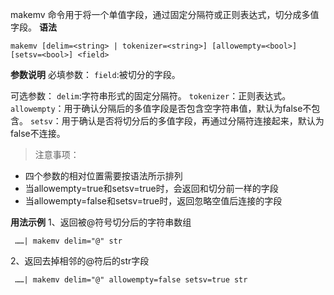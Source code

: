 makemv 命令用于将一个单值字段，通过固定分隔符或正则表达式，切分成多值字段。
**语法**

```
makemv [delim=<string> | tokenizer=<string>] [allowempty=<bool>] [setsv=<bool>] <field>
```

**参数说明**
必填参数：
`field`:被切分的字段。

可选参数：
`delim`:字符串形式的固定分隔符。 
`tokenizer`：正则表达式。
`allowempty`：用于确认分隔后的多值字段是否包含空字符串值，默认为false不包含。
`setsv`：用于确认是否将切分后的多值字段，再通过分隔符连接起来，默认为false不连接。

> 注意事项：
- 四个参数的相对位置需要按语法所示排列
- 当allowempty=true和setsv=true时，会返回和切分前一样的字段
- 当allowempty=false和setsv=true时，返回忽略空值后连接的字段

**用法示例**
1、返回被@符号切分后的字符串数组
```
 ……| makemv delim="@" str
```
2、返回去掉相邻的@符后的str字段
```
 ……| makemv delim="@" allowempty=false setsv=true str
```
